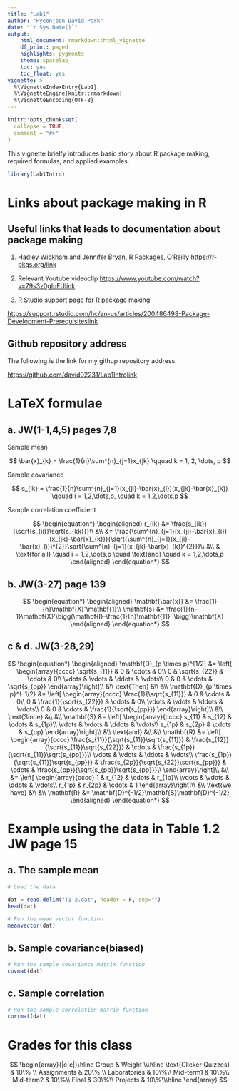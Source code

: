 ```yaml
---
title: "Lab1"
author: "Hyeonjoon David Park"
date: "`r Sys.Date()`"
output: 
    html_document: rmarkdown::html_vignette
    df_print: paged
    highlights: pygments
    theme: spacelab
    toc: yes
    toc_float: yes
vignette: >
  %\VignetteIndexEntry{Lab1}
  %\VignetteEngine{knitr::rmarkdown}
  %\VignetteEncoding{UTF-8}
---
```


```r
knitr::opts_chunk$set(
  collapse = TRUE,
  comment = "#>"
)
```

This vignette brielfy introduces basic story about R package making, required formulas, and applied examples.

```r
library(Lab1Intro)
```

# Links about package making in R

## Useful links that leads to documentation about package making

1. Hadley Wickham and Jennifer Bryan, R Packages, O'Reilly
<https://r-pkgs.org/>[link](https://r-pkgs.org/)

2. Relevant Youtube videoclip
<https://www.youtube.com/watch?v=79s3z0gIuFU>[link](https://www.youtube.com/watch?v=79s3z0gIuFU)

3. R Studio support page for R package making

<https://support.rstudio.com/hc/en-us/articles/200486498-Package-Development-Prerequisites>[link](https://support.rstudio.com/hc/en-us/articles/200486498-Package-Development-Prerequisites)


## Github repository address

The following is the link for my githup repository address.

<https://github.com/david92231/Lab1Intro>[link](https://github.com/david92231/Lab1Intro)


# LaTeX formulae

## a. JW(1-1,4,5) pages 7,8

Sample mean

$$ \bar{x}_{k} = \frac{1}{n}\sum^{n}_{j=1}x_{jk} \qquad k = 1, 2, \dots, p  $$

Sample covariance

$$ s_{ik} = \frac{1}{n}\sum^{n}_{j=1}(x_{ji}-\bar{x}_{i})(x_{jk}-\bar{x}_{k}) \qquad i = 1,2,\dots,p, \quad k = 1,2,\dots,p $$

Sample correlation coefficient

$$ \begin{equation*}
      \begin{aligned}
        r_{ik} &= \frac{s_{ik}}{\sqrt{s_{ii}}\sqrt{s_{kk}}}\\
               &\\
               &= \frac{\sum^{n}_{j=1}(x_{ji}-\bar{x}_{i})(x_{jk}-\bar{x}_{k})}{\sqrt{\sum^{n}_{j=1}(x_{ji}-\bar{x}_{i})^{2}}\sqrt{\sum^{n}_{j=1}(x_{jk}-\bar{x}_{k})^{2}}}\\
               &\\
               & \text{for all} \quad i = 1,2,\dots,p \quad \text{and} \quad k = 1,2,\dots,p
			\end{aligned}
\end{equation*} $$


## b. JW(3-27) page 139

$$ \begin{equation*}
      \begin{aligned}
        \mathbf{\bar{x}} &= \frac{1}{n}\mathbf{X}'\mathbf{1}\\
        \mathbf{s} &= \frac{1}{n-1}\mathbf{X}'\bigg(\mathbf{I}-\frac{1}{n}\mathbf{11}' \bigg)\mathbf{X}
      \end{aligned}
\end{equation*} $$

## c & d. JW(3-28,29)

$$ \begin{equation*}
      \begin{aligned}
        \mathbf{D}_{p \times p}^{1/2} &= \left[ \begin{array}{cccc}
                  \sqrt{s_{11}} & 0 & \cdots & 0\\
                  0 & \sqrt{s_{22}} & \cdots & 0\\
                  \vdots & \vdots & \ddots & \vdots\\
                  0 & 0 & \cdots & \sqrt{s_{pp}}
                  \end{array}\right]\\
                  &\\
                  \text{Then}
                  &\\
                  &\\
        \mathbf{D}_{p \times p}^{-1/2} &= \left[ \begin{array}{cccc}
                  \frac{1}{\sqrt{s_{11}}} & 0 & \cdots & 0\\
                  0 & \frac{1}{\sqrt{s_{22}}} & \cdots & 0\\
                  \vdots & \vdots & \ddots & \vdots\\
                  0 & 0 & \cdots & \frac{1}{\sqrt{s_{pp}}}
                  \end{array}\right]\\
                  &\\
                  \text{Since}
                  &\\
                  &\\
          \mathbf{S} &= \left[ \begin{array}{cccc}
                  s_{11} & s_{12} & \cdots & s_{1p}\\
                  \vdots & \vdots & \ddots & \vdots\\
                  s_{1p} & s_{2p} & \cdots & s_{pp}
                  \end{array}\right]\\
                  &\\
                  \text{and}
                  &\\
                  &\\
          \mathbf{R} &= \left[ \begin{array}{cccc}
                  \frac{s_{11}}{\sqrt{s_{11}}\sqrt{s_{11}}} & \frac{s_{12}}{\sqrt{s_{11}}\sqrt{s_{22}}} & \cdots & \frac{s_{1p}}{\sqrt{s_{11}}\sqrt{s_{pp}}}\\
                  \vdots & \vdots & \ddots & \vdots\\
                  \frac{s_{1p}}{\sqrt{s_{11}}\sqrt{s_{pp}}} & \frac{s_{2p}}{\sqrt{s_{22}}\sqrt{s_{pp}}} & \cdots & \frac{s_{pp}}{\sqrt{s_{pp}}\sqrt{s_{pp}}}\\
                  \end{array}\right]\\
                  &\\
                  &= \left[ \begin{array}{cccc}
                  1 & r_{12} & \cdots & r_{1p}\\
                  \vdots & \vdots & \ddots & \vdots\\
                  r_{1p} & r_{2p} & \cdots & 1
                  \end{array}\right]\\
                  &\\
                  \text{we have}
                  &\\
                  &\\
          \mathbf{R} &= \mathbf{D}^{-1/2}\mathbf{S}\mathbf{D}^{-1/2}
      \end{aligned}
\end{equation*} $$


# Example using the data in Table 1.2 JW page 15

## a. The sample mean

```r
# Load the data

dat = read.delim("T1-2.dat", header = F, sep="")
head(dat)

# Run the mean vector function
meanvector(dat)
```

## b. Sample covariance(biased)

```r
# Run the sample covariance matrix function
covmat(dat)
```

## c. Sample correlation

```r
# Run the sample correlation matrix function
corrmat(dat)
```

# Grades for this class

$$
\begin{array}{|c|c|}\hline
Group & Weight \\\hline
\text{Clicker Quizzes} & 10\% \\
Assignments & 20\% \\
Laboratories & 10\%\\
Mid-term1 & 10\%\\
Mid-term2 & 10\%\\
Final & 30\%\\
Projects & 10\%\\\hline
\end{array}
$$





